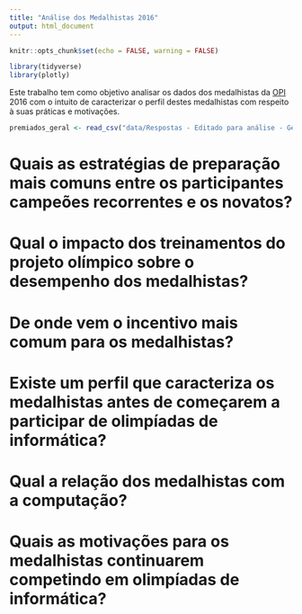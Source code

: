 ```yaml
---
title: "Análise dos Medalhistas 2016"
output: html_document
---
```


```r
knitr::opts_chunk$set(echo = FALSE, warning = FALSE)
```

```r
library(tidyverse)
library(plotly)
```

Este trabalho tem como objetivo analisar os dados dos medalhistas da [OPI](http://www.dsc.ufcg.edu.br/~opi/) 2016 com o intuito de caracterizar o perfil destes medalhistas com respeito à suas práticas e motivações.


```r
premiados_geral <- read_csv("data/Respostas - Editado para análise - Geral.csv")
```

# Quais as estratégias de preparação mais comuns entre os participantes campeões recorrentes e os novatos?

# Qual o impacto dos treinamentos do projeto olímpico sobre o desempenho dos medalhistas?

# De onde vem o incentivo mais comum para os medalhistas?

# Existe um perfil que caracteriza os medalhistas antes de começarem a participar de olimpíadas de informática?

# Qual a relação dos medalhistas com a computação?

# Quais as motivações para os medalhistas continuarem competindo em olimpíadas de informática?
